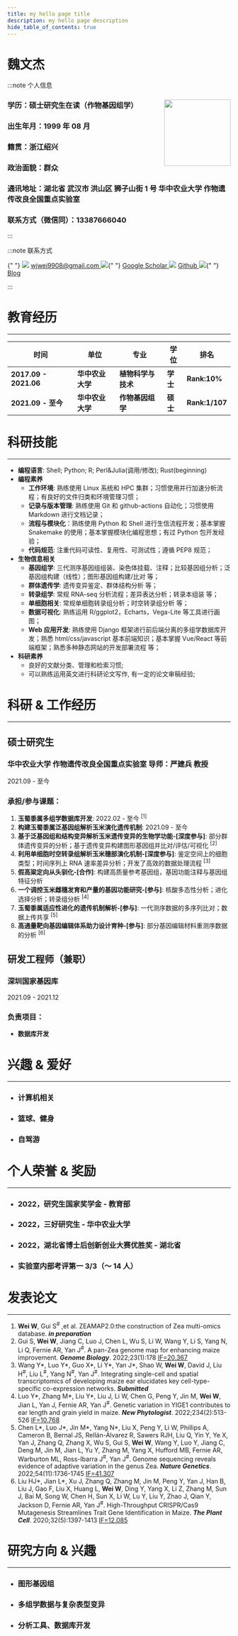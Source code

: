 ```yaml
---
title: my hello page title
description: my hello page description
hide_table_of_contents: true
---
```




# 魏文杰

:::note 个人信息

### 学历：硕士研究生在读（作物基因组学）<img src={wwjphoto} align="right" width="150px"/>

### 出生年月：1999 年 08 月

### 籍贯：浙江绍兴

### 政治面貌：群众

### 通讯地址：湖北省 武汉市 洪山区 狮子山街 1 号 华中农业大学 作物遗传改良全国重点实验室

### 联系方式（微信同）：13387666040

:::

:::note 联系方式

<span>
  {" "}
  <img
    src={gmail}
    style={{ width: "25px", verticalAlign: "text-bottom" }}
  /> <a
    href="mailto: wjwei9908@gmail.com"
    style={{ fontSize: "25px", marginRight: "10px" }}
  >
    wjwei9908@gmail.com
  </a>
  <img
    src={google_scholar}
    style={{ width: "25px", verticalAlign: "text-bottom" }}
  />{" "}
  <a
    href="https://scholar.google.com/citations?user=AO4Qqk4AAAAJ&"
    style={{ fontSize: "25px", marginRight: "10px" }}
  >
    Google Scholar
  </a>
  <img src={github} style={{ width: "25px", verticalAlign: "text-bottom" }} /> <a
    href="https://github.com/wjwei-handsome"
    style={{ fontSize: "25px", marginRight: "10px" }}
  >
    Github
  </a>
  <img
    src={blog}
    style={{ width: "25px", verticalAlign: "text-bottom" }}
  />{" "}
  <a href="https://wjwei.blog" style={{ fontSize: "25px" }}>
    Blog
  </a>
</span>

:::

# 教育经历

---

| 时间                  | 单位             | 专业               | 学位     | 排名           |
| --------------------- | ---------------- | ------------------ | -------- | -------------- |
| **2017.09 - 2021.06** | **华中农业大学** | **植物科学与技术** | **学士** | **Rank:10%**   |
| **2021.09 - 至今**    | **华中农业大学** | **作物基因组学**   | **硕士** | **Rank:1/107** |

# 科研技能

---

- **编程语言**: Shell; Python; R; Perl&Julia(调用/修改); Rust(beginning)
- **编程素养**
  - **工作环境**: 熟练使用 Linux 系统和 HPC 集群；习惯使用并行加速分析流程；有良好的文件归类和环境管理习惯；
  - **记录与版本管理**: 熟练使用 Git 和 github-actions 自动化；习惯使用 Markdown 进行文档记录；
  - **流程与模块化**：熟练使用 Python 和 Shell 进行生信流程开发；基本掌握 Snakemake 的使用；基本掌握模块化编程思想；有过 Python 包开发经验；
  - **代码规范**: 注重代码可读性、复用性、可测试性；遵循 PEP8 规范；
- **生物信息相关**
  - **基因组学**: 三代测序基因组组装、染色体挂载、注释；比较基因组分析；泛基因组构建（线性）；图形基因组构建/比对 等；
  - **群体遗传学**: 遗传变异鉴定、群体结构分析 等；
  - **转录组学**: 常规 RNA-seq 分析流程；差异表达分析；转录本组装 等；
  - **单细胞相关**: 常规单细胞转录组分析；时空转录组分析 等；
  - **数据可视化**: 熟练运用 R/ggplot2，Echarts，Vega-Lite 等工具进行画图；
  - **Web 应用开发**: 熟练使用 Django 框架进行前后端分离的多组学数据库开发；熟悉 html/css/javascript 基本前端知识；基本掌握 Vue/React 等前端框架；熟悉多种静态网站的开发部署流程 等；
- **科研素养**
  - 良好的文献分类、管理和检索习惯;
  - 可以熟练运用英文进行科研论文写作, 有一定的论文审稿经验;

# 科研 & 工作经历

---

<div className={styles.card}>
<div className={styles.cardbody}>

## 硕士研究生

### 华中农业大学 作物遗传改良全国重点实验室 导师：严建兵 教授

2021.09 - 至今

### 承担/参与课题：

1. **玉蜀黍属多组学数据库开发**: 2022.02 - 至今 <sup>[1]</sup>
2. **构建玉蜀黍属泛基因组解析玉米演化遗传机制**: 2021.09 - 至今
3. **基于泛基因组和结构变异解析玉米遗传变异的生物学功能-[深度参与]**: 部分群体遗传变异的分析；基于遗传变异构建图形基因组并比对/评估/可视化 <sup>[2]</sup>
4. **利用单细胞时空转录组解析玉米穗部演化机制-[深度参与]**: 鉴定空间上的细胞类型；时间序列上 RNA 速率差异分析；开发了高效的数据处理流程 <sup>[3]</sup>
5. **假高粱定向从头驯化-[合作]**: 构建高质量参考基因组，基因功能注释与基因组特征分析
6. **一个调控玉米雌穗发育和产量的基因功能研究-[参与]**: 核酸多态性分析；进化选择分析；转录组分析 <sup>[4]</sup>
7. **玉蜀黍属适应性进化的遗传机制解析-[参与]**: 一代测序数据的多序列比对；数据上传共享 <sup>[5]</sup>
8. **高通量靶向基因编辑体系助力设计育种-[参与]**: 部分基因编辑材料重测序数据的分析 <sup>[6]</sup>

</div>
</div>

<div className={styles.card}>
<div className={styles.cardbody}>

## 研发工程师（兼职）

### 深圳国家基因库

2021.09 - 2021.12

### 负责项目：

- **数据库开发**

</div>
</div>

# 兴趣 & 爱好

---

- ### 计算机相关
- ### 篮球、健身
- ### 自驾游

# 个人荣誉 & 奖励

---

- ### 2022，研究生国家奖学金 - 教育部
- ### 2022，三好研究生 - 华中农业大学
- ### 2022，湖北省博士后创新创业大赛优胜奖 - 湖北省
- ### 实验室内部考评第一 3/3（～ 14 人）

# 发表论文

---

1. **Wei W**, Gui S<sup>#</sup> ,et al. ZEAMAP2.0:the construction of Zea multi-omics database. **_in preparation_**
2. Gui S, **Wei W**, Jiang C, Luo J, Chen L, Wu S, Li W, Wang Y, Li S, Yang N, Li Q, Fernie AR, Yan J<sup>#</sup>. A pan-Zea genome map for enhancing maize improvement. **_Genome Biology_**. 2022;23(1):178 <u>IF=20.367</u>
3. Wang Y\*, Luo Y\*, Guo X\*, Li Y\*, Yan J\*, Shao W, **Wei W**, David J, Liu H<sup>#</sup>, Liu L<sup>#</sup>, Yang N<sup>#</sup>, Yan J<sup>#</sup>. Integrating single-cell and spatial transcriptomics of developing maize ear elucidates key cell-type-specific co-expression networks. **_Submitted_**
4. Luo Y\*, Zhang M\*, Liu Y\*, Liu J, Li W, Chen G, Peng Y, Jin M, **Wei W**, Jian L, Yan J, Fernie AR, Yan J<sup>#</sup>. Genetic variation in YIGE1 contributes to ear length and grain yield in maize. **_New Phytologist_**. 2022;234(2):513-526 <u>IF=10.768</u>
5. Chen L\*, Luo J\*, Jin M\*, Yang N\*, Liu X, Peng Y, Li W, Phillips A, Cameron B, Bernal JS, Rellán-Álvarez R, Sawers RJH, Liu Q, Yin Y, Ye X, Yan J, Zhang Q, Zhang X, Wu S, Gui S, **Wei W**, Wang Y, Luo Y, Jiang C, Deng M, Jin M, Jian L, Yu Y, Zhang M, Yang X, Hufford MB, Fernie AR, Warburton ML, Ross-Ibarra J<sup>#</sup>, Yan J<sup>#</sup>. Genome sequencing reveals evidence of adaptive variation in the genus Zea. **_Nature Genetics_**. 2022;54(11):1736-1745 <u>IF=41.307</u>
6. Liu HJ\*, Jian L\*, Xu J, Zhang Q, Zhang M, Jin M, Peng Y, Yan J, Han B, Liu J, Gao F, Liu X, Huang L, **Wei W**, Ding Y, Yang X, Li Z, Zhang M, Sun J, Bai M, Song W, Chen H, Sun X, Li W, Lu Y, Liu Y, Zhao J, Qian Y, Jackson D, Fernie AR, Yan J<sup>#</sup>. High-Throughput CRISPR/Cas9 Mutagenesis Streamlines Trait Gene Identification in Maize. **_The Plant Cell_**. 2020;32(5):1397-1413 <u>IF=12.085</u>

# 研究方向 & 兴趣

---

- ### 图形基因组
- ### 多组学数据与复杂表型变异
- ### 分析工具、数据库开发
